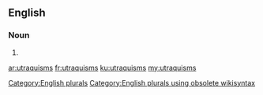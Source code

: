==English==

===Noun===
{{head|en}}

# {{plural of|utraquism}}

[[Category:English plurals]][[Category:English plurals using obsolete wikisyntax]]

[[ar:utraquisms]]
[[fr:utraquisms]]
[[ku:utraquisms]]
[[my:utraquisms]]